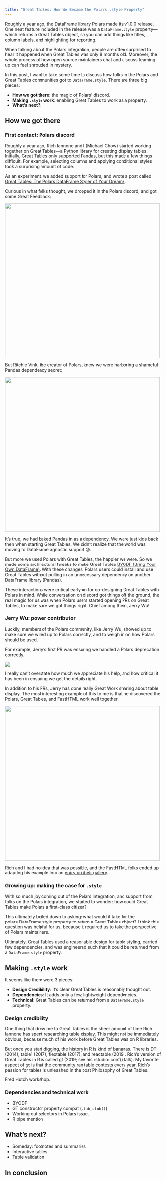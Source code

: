 ```yaml
---
title: "Great Tables: How We Became the Polars .style Property"
---
```


Roughly a year ago, the DataFrame library Polars made its v1.0.0 release.
One neat feature included in the release was a `DataFrame.style` property---which returns a Great Tables object, so you can
add things like titles, column labels, and highlighting for reporting.

When talking about the Polars integration, people are often surprised to hear it happened when Great Tables was only 8 months old.
Moreover, the whole process of how open source maintainers chat and
discuss teaming up can feel shrouded in mystery.

In this post, I want to take some time to discuss how folks in the Polars and Great Tables communities
got to `DataFrame.style`. There are three big pieces:

* **How we got there**: the magic of Polars' discord.
* **Making `.style` work**: enabling Great Tables to work as a property.
* **What's next?**:

## How we got there

### First contact: Polars discord

Roughly a year ago, Rich Iannone and I (Michael Chow) started working together on Great Tables---a Python library
for creating display tables.  Initially, Great Tables only supported Pandas, but this made a few things difficult.
For example, selecting columns and applying conditional styles took a surprising amount of code.

As an experiment, we added support for Polars, and wrote a post called
[Great Tables: The Polars DataFrame Styler of Your Dreams](../polars-styling/index.qmd).


Curious in what folks thought, we dropped it in the Polars discord, and got some Great Feedback:

![](discord-feedback.png){width=500}

But Ritchie Vink, the creator of Polars, knew we were harboring a shameful Pandas dependency secret:

![](discord-why-pandas.png){width=500}

It's true, we had baked Pandas in as a dependency. We were just kids back then when starting Great Tables.
We didn't realize that the world was moving to DataFrame agnostic support 😓.

But more we used Polars with Great Tables, the happier we were.
So we made some architectural tweaks to make Great Tables [BYODF (Bring Your Own DataFrame)](./bring-your-own-df/index.qmd).
With these changes, Polars users could install and use Great Tables without pulling in an unnecessary
dependency on another DataFrame library (Pandas).

These interactions were critical early on for co-designing Great Tables with Polars in mind.
While conversation on discord got things off the ground,
the real magic for us was when Polars users started opening PRs on Great Tables, to make sure we got things right. Chief among them, Jerry Wu!

### Jerry Wu: power contributor

Luckily, members of the Polars community, like Jerry Wu, showed up to make sure we wired up to Polars correctly, and to weigh in on how Polars should be used.

For example, Jerry's first PR was ensuring we handled a Polars deprecation correctly.

![](pr-jerry.png)

I really can't overstate how much we appreciate his help, and how critical it has been in ensuring we get the details right.

In addition to his PRs, Jerry has done really Great Work sharing about table display. The most interesting example of this to me is that he discovered the Polars, Great Tables, and FastHTML work well together.

![](linkedin-jerry.png){width=500px}

Rich and I had no idea that was possible, and the FastHTML folks ended up adapting his example into an [entry on their gallery](https://fastht.ml/gallery/split_view?category=visualizations&project=great_tables_tables).


### Growing up: making the case for `.style`

With so much joy coming out of the Polars integration, and support from folks on the Polars integration, we started to wonder: how could Great Tables make Polars a first-class citizen?

This ultimately boiled down to asking: what would it take for the polars.DataFrame.style property to return a Great Tables object? I think this question was helpful for us, because it required us to take the perspective of Polars maintainers.

Ultimately, Great Tables used a reasonable design for table styling, carried few dependencies, and was engineered such that it could be returned from a `DataFrame.style` property.

## Making `.style` work

It seems like there were 3 pieces:

* **Design Credibility**: It's clear Great Tables is reasonably thought out.
* **Dependencies**: It adds only a few, lightweight dependencies.
* **Technical**: Great Tables can be returned from a `DataFrame.style` property.


### Design credibility

One thing that drew me to Great Tables is the sheer amount of time Rich Iannone has spent researching table display. This might not be immediately obvious, because much of his work before Great Tables was on R libraries.

But once you start digging, the history in R is kind of bananas. There is DT (2014), table1 (2017), flextable (2017), and reactable (2019). Rich's version of Great Tables in R is called gt (2019; see his rstudio::conf() talk). My favorite aspect of `gt` is that the community ran table contests every year. Rich's passion for tables is unleashed in the post Philosophy of Great Tables.

Fred Hutch workshop.


### Dependencies and technical work

* BYODF
* GT constructor property compat (`.tab_stub()`)
* Working out selectors in Polars issue.
* R pipe mention

## What's next?

* Someday: footnotes and summaries
* Interactive tables
* Table validation


## In conclusion
